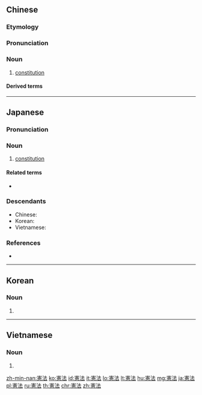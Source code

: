 ==Chinese==
{{zh-forms|s=宪法}}

===Etymology===
{{wasei kango||けんぽう|constitution}}

===Pronunciation===
{{zh-pron
|m=xiànfǎ
|c=hin3 faat3
|mn=hiàn-hoat
|cat=n
}}

===Noun===
{{zh-noun}}

# [[constitution]]

====Derived terms====
{{zh-der|憲法法}}

{{zh-cat|Law|Government|Intermediate}}

----

==Japanese==
{{wikipedia|lang=ja}}
{{ja-kanjitab|けん|ほう|k2=ぼう|yomi=o}}
{{ja-kanjitab|けん|ほう|k2=ぽう|yomi=o}}

===Pronunciation===
{{ja-pron|けんぽう|acc=a|y=ko}}

===Noun===
{{ja-noun|けんぽう|hhira=けんぱふ}} {{altread|h=けんぼう|hhira=けんばふ}}

# [[constitution]]

====Related terms====
* {{ja-r|法律|ほうりつ|gloss=[[law]]}}

===Descendants===
* Chinese: {{zh-l|憲法}}
* Korean: {{ko-l|헌법}}
* Vietnamese: {{vi-l|hiến pháp}}

===References===
* {{R:Shogakukan}}

{{catlangcode|ja|Law|Government|sort=けんぽう}}

----

==Korean==
{{ko-hanjatab}}

===Noun===
{{ko-noun|rv=hŏnbŏp|hangeul=헌법|y=hēnpep}}

# {{hanja form of|헌법|[[constitution]]}}

----

==Vietnamese==
{{vi-hantutab|憲|法}}

===Noun===
{{vi-hantu}}

# {{han tu form of|hiến pháp|[[constitution]]}}

[[zh-min-nan:憲法]]
[[ko:憲法]]
[[id:憲法]]
[[it:憲法]]
[[lo:憲法]]
[[lt:憲法]]
[[hu:憲法]]
[[mg:憲法]]
[[ja:憲法]]
[[pl:憲法]]
[[ru:憲法]]
[[th:憲法]]
[[chr:憲法]]
[[zh:憲法]]